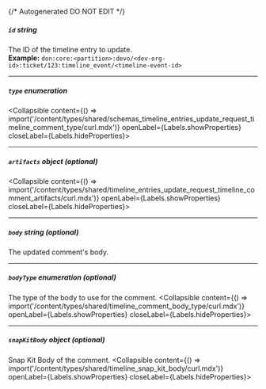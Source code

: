 {/* Autogenerated DO NOT EDIT  */}

##### `id` _string_
The ID of the timeline entry to update.
<br/>
**Example:** `don:core:<partition>:devo/<dev-org-id>:ticket/123:timeline_event/<timeline-event-id>`

---
##### `type` _enumeration_
<Collapsible content={() => import('/content/types/shared/schemas_timeline_entries_update_request_timeline_comment_type/curl.mdx')} openLabel={Labels.showProperties} closeLabel={Labels.hideProperties}>
</Collapsible>

---
##### `artifacts` _object (optional)_
<Collapsible content={() => import('/content/types/shared/timeline_entries_update_request_timeline_comment_artifacts/curl.mdx')} openLabel={Labels.showProperties} closeLabel={Labels.hideProperties}>
</Collapsible>

---
##### `body` _string (optional)_
The updated comment's body.

---
##### `bodyType` _enumeration (optional)_
The type of the body to use for the comment.
<Collapsible content={() => import('/content/types/shared/timeline_comment_body_type/curl.mdx')} openLabel={Labels.showProperties} closeLabel={Labels.hideProperties}>
</Collapsible>

---
##### `snapKitBody` _object (optional)_
Snap Kit Body of the comment.
<Collapsible content={() => import('/content/types/shared/timeline_snap_kit_body/curl.mdx')} openLabel={Labels.showProperties} closeLabel={Labels.hideProperties}>
</Collapsible>


